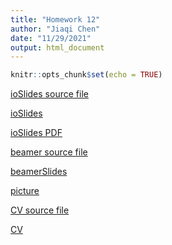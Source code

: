 ```yaml
---
title: "Homework 12"
author: "Jiaqi Chen"
date: "11/29/2021"
output: html_document
---
```


```r
knitr::opts_chunk$set(echo = TRUE)
```

[ioSlides source file](12_Jiaqi_Chen_markdown.Rmd)

[ioSlides](12_Jiaqi_Chen_markdown.html)

[ioSlides PDF](12_Jiaqi_Chen_markdown.pdf)

[beamer source file](12_Jiaqi_Chen.Rnw)

[beamerSlides](12_Jiaqi_Chen_Beamer.pdf)

[picture](20211121.jpg)

[CV source file](CV850.tex)

[CV](CV850.pdf)

